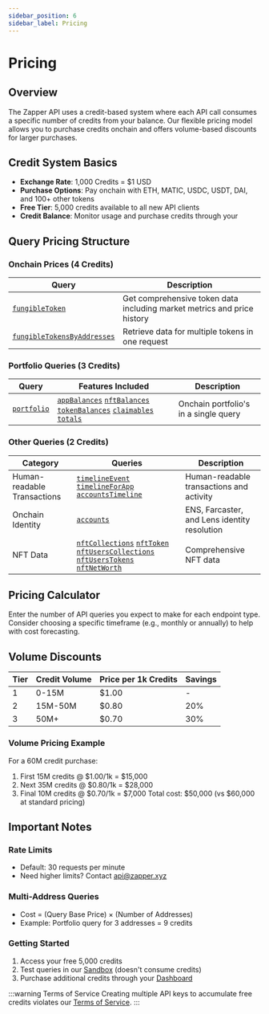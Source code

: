 ```yaml
---
sidebar_position: 6
sidebar_label: Pricing
---
```



# Pricing

## Overview

The Zapper API uses a credit-based system where each API call consumes a specific number of credits from your balance. Our flexible pricing model allows you to purchase credits onchain and offers volume-based discounts for larger purchases.

## Credit System Basics

- **Exchange Rate**: 1,000 Credits = $1 USD
- **Purchase Options**: Pay onchain with ETH, MATIC, USDC, USDT, DAI, and 100+ other tokens
- **Free Tier**: 5,000 credits available to all new API clients
- **Credit Balance**: Monitor usage and purchase credits through your <SignInDashboard />

## Query Pricing Structure

### Onchain Prices (4 Credits)

| Query                                                                                       | Description                                                             |
| ------------------------------------------------------------------------------------------- | ----------------------------------------------------------------------- |
| [`fungibleToken`](/docs/api/endpoints/onchain-prices#fungibletoken)                         | Get comprehensive token data including market metrics and price history |
| [`fungibleTokensByAddresses`](/docs/api/endpoints/onchain-prices#fungibletokensbyaddresses) | Retrieve data for multiple tokens in one request                        |

### Portfolio Queries (3 Credits)

| Query                                        | Features Included                                                                                                                                                                                                                                                                                                                                                  | Description                           |
| -------------------------------------------- | ------------------------------------------------------------------------------------------------------------------------------------------------------------------------------------------------------------------------------------------------------------------------------------------------------------------------------------------------------------------ | ------------------------------------- |
| [`portfolio`](/docs/api/endpoints/portfolio) | [`appBalances`](/docs/api/endpoints/portfolio#2-app-balances-appbalances) [`nftBalances`](/docs/api/endpoints/portfolio#3-nft-balances-nftbalances) [`tokenBalances`](/docs/api/endpoints/portfolio#1-token-balances-tokenbalances) [`claimables`](/docs/api/endpoints/portfolio#5-claimables) [`totals`](/docs/api/endpoints/portfolio#4-portfolio-totals-totals) | Onchain portfolio's in a single query |

### Other Queries (2 Credits)

| Category                    | Queries                                                                                                                                                                                                                                                                                                                                            | Description                                  |
| --------------------------- | -------------------------------------------------------------------------------------------------------------------------------------------------------------------------------------------------------------------------------------------------------------------------------------------------------------------------------------------------- | -------------------------------------------- |
| Human-readable Transactions | [`timelineEvent`](/docs/api/endpoints/human-readable-transactions/timeline-event) [`timelineForApp`](/docs/api/endpoints/human-readable-transactions/app-timelines) [`accountsTimeline`](/docs/api/endpoints/human-readable-transactions/account-timelines)                                                                                        | Human-readable transactions and activity     |
| Onchain Identity            | [`accounts`](/docs/api/endpoints/onchain-identity#accounts)                                                                                                                                                                                                                                                                                        | ENS, Farcaster, and Lens identity resolution |
| NFT Data                    | [`nftCollections`](/docs/api/endpoints/nft-queries/nft-collections) [`nftToken`](/docs/api/endpoints/nft-queries/nft-token) [`nftUsersCollections`](/docs/api/endpoints/nft-queries/nft-collection-holdings) [`nftUsersTokens`](/docs/api/endpoints/nft-queries/nft-token-holdings) [`nftNetWorth`](/docs/api/endpoints/nft-queries/nft-net-worth) | Comprehensive NFT data                       |


## Pricing Calculator

Enter the number of API queries you expect to make for each endpoint type. Consider choosing a specific timeframe (e.g., monthly or annually) to help with cost forecasting.

<PricingCalculator />

<p className="mb-4">
   <SignInDashboard type="button" />
</p>

## Volume Discounts

| Tier | Credit Volume | Price per 1k Credits | Savings |
| ---- | ------------- | -------------------- | ------- |
| 1    | 0-15M         | $1.00                | -       |
| 2    | 15M-50M       | $0.80                | 20%     |
| 3    | 50M+          | $0.70                | 30%     |

### Volume Pricing Example

For a 60M credit purchase:

1. First 15M credits @ $1.00/1k = $15,000
2. Next 35M credits @ $0.80/1k = $28,000
3. Final 10M credits @ $0.70/1k = $7,000
   Total cost: $50,000 (vs $60,000 at standard pricing)

## Important Notes

### Rate Limits

- Default: 30 requests per minute
- Need higher limits? Contact api@zapper.xyz

### Multi-Address Queries

- Cost = (Query Base Price) × (Number of Addresses)
- Example: Portfolio query for 3 addresses = 9 credits

### Getting Started

1. Access your free 5,000 credits
2. Test queries in our [Sandbox](/docs/api/sandbox) (doesn't consume credits)
3. Purchase additional credits through your [Dashboard](/dashboard)

:::warning Terms of Service
Creating multiple API keys to accumulate free credits violates our [Terms of Service](https://zapper.xyz/docs/api-terms-of-use.pdf).
:::
